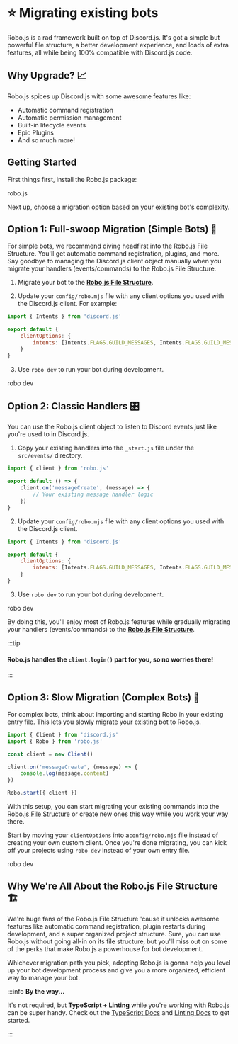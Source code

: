 
# ⭐ Migrating existing bots

Robo.js is a rad framework built on top of Discord.js. It's got a simple but powerful file structure, a better development experience, and loads of extra features, all while being 100% compatible with Discord.js code.

## Why Upgrade? 📈

Robo.js spices up Discord.js with some awesome features like:

- Automatic command registration
- Automatic permission management
- Built-in lifecycle events
- Epic Plugins
- And so much more!

## Getting Started

First things first, install the Robo.js package:

<Terminal install>robo.js</Terminal>

Next up, choose a migration option based on your existing bot's complexity.

## Option 1: Full-swoop Migration (Simple Bots) 🦅

For simple bots, we recommend diving headfirst into the Robo.js File Structure. You'll get automatic command registration, plugins, and more. Say goodbye to managing the Discord.js client object manually when you migrate your handlers (events/commands) to the Robo.js File Structure.

1. Migrate your bot to the **[Robo.js File Structure](https://robojs.dev/robojs/internals#robo-file-structure)**.

2. Update your `config/robo.mjs` file with any client options you used with the Discord.js client. For example:

```js title="config/robo.mjs" showLineNumbers
import { Intents } from 'discord.js'

export default {
	clientOptions: {
		intents: [Intents.FLAGS.GUILD_MESSAGES, Intents.FLAGS.GUILD_MESSAGE_REACTIONS]
	}
}
```

3. Use `robo dev` to run your bot during development.

<Terminal execute>robo dev</Terminal>

## Option 2: Classic Handlers 🎛️

You can use the Robo.js client object to listen to Discord events just like you're used to in Discord.js.

1. Copy your existing handlers into the `_start.js` file under the `src/events/` directory.

```js {4-6} title="/src/events/_start.js" showLineNumbers
import { client } from 'robo.js'

export default () => {
	client.on('messageCreate', (message) => {
		// Your existing message handler logic
	})
}
```

2. Update your `config/robo.mjs` file with any client options you used with the Discord.js client.

```js title="config/robo.mjs" showLineNumbers
import { Intents } from 'discord.js'

export default {
	clientOptions: {
		intents: [Intents.FLAGS.GUILD_MESSAGES, Intents.FLAGS.GUILD_MESSAGE_REACTIONS]
	}
}
```

3. Use `robo dev` to run your bot during development.

<Terminal execute>robo dev</Terminal>

By doing this, you'll enjoy most of Robo.js features while gradually migrating your handlers (events/commands) to the **[Robo.js File Structure](/docs/basics/overview#the-robojs-file-structure)**.

:::tip

#### Robo.js handles the `client.login()` part for you, so no worries there!

:::

## Option 3: Slow Migration (Complex Bots) 🚪

For complex bots, think about importing and starting Robo in your existing entry file. This lets you slowly migrate your existing bot to Robo.js.

```js show showLineNumbers {2,10}
import { Client } from 'discord.js'
import { Robo } from 'robo.js'

const client = new Client()

client.on('messageCreate', (message) => {
	console.log(message.content)
})

Robo.start({ client })
```

With this setup, you can start migrating your existing commands into the [Robo.js File Structure](https://robojs.dev/robojs/internals#robo-file-structure) or create new ones this way while you work your way there.

Start by moving your `clientOptions` into a`config/robo.mjs` file instead of creating your own custom client. Once you're done migrating, you can kick off your projects using `robo dev` instead of your own entry file.

<Terminal execute>robo dev</Terminal>

## Why We're All About the Robo.js File Structure 🏗️

We're huge fans of the Robo.js File Structure 'cause it unlocks awesome features like automatic command registration, plugin restarts during development, and a super organized project structure. Sure, you can use Robo.js without going all-in on its file structure, but you'll miss out on some of the perks that make Robo.js a powerhouse for bot development.

Whichever migration path you pick, adopting Robo.js is gonna help you level up your bot development process and give you a more organized, efficient way to manage your bot.

:::info **By the way...**

It's not required, but **TypeScript + Linting** while you're working with Robo.js can be super handy. Check out the [TypeScript Docs](/docs/advanced/typescript) and [Linting Docs](/docs/advanced/linting) to get started.

:::

